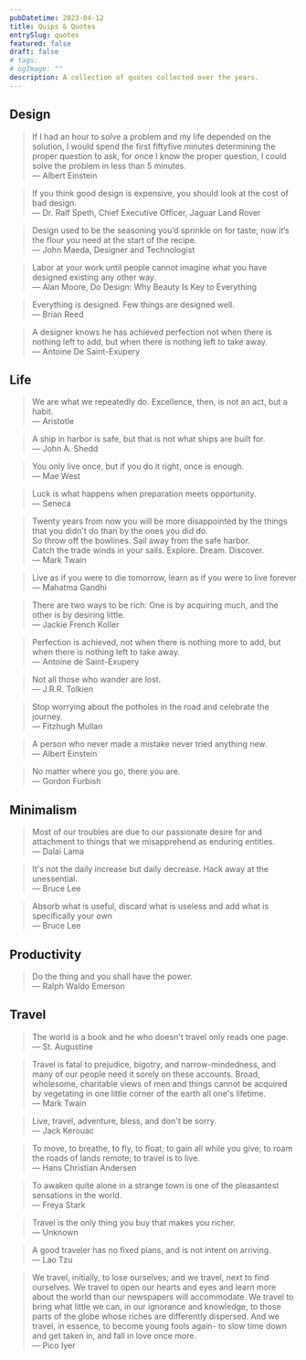 ```yaml
---
pubDatetime: 2023-04-12
title: Quips & Quotes
entrySlug: quotes
featured: false
draft: false
# tags:
# ogImage: ""
description: A collection of quotes collected over the years.
---
```


## Design

> If I had an hour to solve a problem and my life depended on the solution, I would spend the first fiftyfive minutes determining the proper question to ask, for once I know the proper question, I could solve the problem in less than 5 minutes. <br/>
> — Albert Einstein

> If you think good design is expensive, you should look at the cost of bad design. <br/>
> — Dr. Ralf Speth, Chief Executive Officer, Jaguar Land Rover

> Design used to be the seasoning you’d sprinkle on for taste; now it’s the flour you need at the start of the recipe. <br/>
> — John Maeda, Designer and Technologist

> Labor at your work until people cannot imagine what you have designed existing any other way. <br/>
> — Alan Moore, Do Design: Why Beauty Is Key to Everything

> Everything is designed. Few things are designed well. <br/>
> — Brian Reed

> A designer knows he has achieved perfection not when there is nothing left to add, but when there is nothing left to take away. <br/>
> — Antoine De Saint-Exupery

## Life

> We are what we repeatedly do. Excellence, then, is not an act, but a habit. <br/>
> — Aristotle

> A ship in harbor is safe, but that is not what ships are built for. <br/>
> — John A. Shedd

> You only live once, but if you do it right, once is enough. <br/>
> — Mae West

> Luck is what happens when preparation meets opportunity.<br/>
> — Seneca

> Twenty years from now you will be more disappointed by the things that you didn't do than by the ones you did do. <br/>
> So throw off the bowlines. Sail away from the safe harbor.<br/>
> Catch the trade winds in your sails. Explore. Dream. Discover.<br/>
> — Mark Twain

> Live as if you were to die tomorrow, learn as if you were to live forever <br/>
> — Mahatma Gandhi

> There are two ways to be rich: One is by acquiring much, and the other is by desiring little.<br/>
> — Jackie French Koller

> Perfection is achieved, not when there is nothing more to add, but when there is nothing left to take away.<br/>
> — Antoine de Saint-Exupery

> Not all those who wander are lost. <br/>
> — J.R.R. Tolkien

> Stop worrying about the potholes in the road and celebrate the journey.<br/>
> — Fitzhugh Mullan

> A person who never made a mistake never tried anything new. <br/>
> — Albert Einstein

> No matter where you go, there you are. <br/>
> — Gordon Furbish

## Minimalism

> Most of our troubles are due to our passionate desire for and attachment to things that we misapprehend as enduring entities. <br/>
> — Dalai Lama

> It's not the daily increase but daily decrease. Hack away at the unessential. <br/>
> — Bruce Lee

> Absorb what is useful, discard what is useless and add what is specifically your own <br/>
> ― Bruce Lee

## Productivity

> Do the thing and you shall have the power. <br/>
> — Ralph Waldo Emerson

## Travel

> The world is a book and he who doesn't travel only reads one page. <br/>
> — St. Augustine

> Travel is fatal to prejudice, bigotry, and narrow-mindedness, and many of our people need it sorely on these accounts. Broad, wholesome, charitable views of men and things cannot be acquired by vegetating in one little corner of the earth all one's lifetime.<br />
> — Mark Twain

> Live, travel, adventure, bless, and don't be sorry. <br/>
> — Jack Kerouac

> To move, to breathe, to fly, to float; to gain all while you give; to roam the roads of lands remote; to travel is to live. <br/>
> ― Hans Christian Andersen

> To awaken quite alone in a strange town is one of the pleasantest sensations in the world. <br/>
> — Freya Stark

> Travel is the only thing you buy that makes you richer. <br/>
> — Unknown

> A good traveler has no fixed plans, and is not intent on arriving. <br/>
> — Lao Tzu

> We travel, initially, to lose ourselves; and we travel, next to find ourselves. We travel to open our hearts and eyes and learn more about the world than our newspapers will accommodate. We travel to bring what little we can, in our ignorance and knowledge, to those parts of the globe whose riches are differently dispersed. And we travel, in essence, to become young fools again- to slow time down and get taken in, and fall in love once more.<br/>
> ― Pico Iyer

